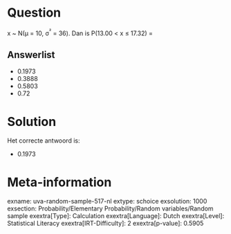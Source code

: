 Question
========

x \~ N(μ = 10, σ^²^ = 36). Dan is P(13.00 \< x ≤ 17.32) =


Answerlist
----------

* 0.1973
* 0.3888
* 0.5803
* 0.72

Solution
========

Het correcte antwoord is: 

* 0.1973

Meta-information
================
exname: uva-random-sample-517-nl
extype: schoice
exsolution: 1000
exsection: Probability/Elementary Probability/Random variables/Random sample
exextra[Type]: Calculation
exextra[Language]: Dutch
exextra[Level]: Statistical Literacy
exextra[IRT-Difficulty]: 2
exextra[p-value]: 0.5905
